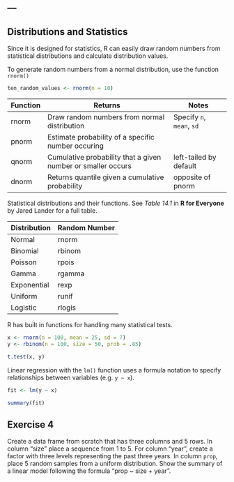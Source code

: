 ---
---

## Distributions and Statistics

Since it is designed for statistics, R can easily draw random numbers from statistical distributions and calculate distribution values. 

To generate random numbers from a normal distribution, use the function `rnorm()`

```r
ten_random_values <- rnorm(n = 10)
```

<!--split-->

| Function | Returns                                                      | Notes                     |
|----------+--------------------------------------------------------------+---------------------------|
| rnorm    | Draw random numbers from normal distribution                 | Specify `n`, `mean`, `sd` |
| pnorm    | Estimate probability of a specific number occuring           |                           |
| qnorm    | Cumulative probability that a given number or smaller occurs | left-tailed by default    |
| dnorm    | Returns quantile given a cumulative probability              | opposite of pnorm         |

<!--split-->

Statistical distributions and their functions.
See *Table 14.1* in **R for Everyone** by Jared Lander for a full table.

| Distribution | Random Number |
|--------------+---------------|
| Normal       | rnorm         |
| Binomial     | rbinom        |
| Poisson      | rpois         |
| Gamma        | rgamma        |
| Exponential  | rexp          |
| Uniform      | runif         |
| Logistic     | rlogis        |

<!--split-->

R has built in functions for handling many statistical tests. 

```r
x <- rnorm(n = 100, mean = 25, sd = 7)
y <- rbinom(n = 100, size = 50, prob = .85)
```

```r
t.test(x, y)
```

<!--split-->

Linear regression with the `lm()` function uses a formula notation to specify relationships between variables (e.g. `y ~ x`).

```r
fit <- lm(y ~ x)
```

```r
summary(fit)
```

<!--split-->

## Exercise 4

Create a data frame from scratch that has three columns and 5 rows. In column "size" place a sequence from 1 to 5. For column "year", create a factor with three levels representing the past three years. In column `prop`, place 5 random samples from a uniform distribution. Show the summary of a linear model following the formula "prop ~ size + year".
